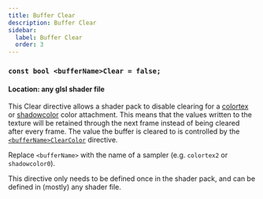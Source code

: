 ```yaml
---
title: Buffer Clear
description: Buffer Clear
sidebar:
  label: Buffer Clear
  order: 3
---
```


### `const bool <bufferName>Clear = false;`

#### Location: any glsl shader file

This Clear directive allows a shader pack to disable clearing for a [colortex](/reference/buffers/colortex) or [shadowcolor](/reference/buffers/shadowcolor) color attachment. This means that the values written to the texture will be retained through the next frame instead of being cleared after every frame. The value the buffer is cleared to is controlled by the [`<bufferName>ClearColor`](/reference/directives/constants/buffer_clear_color) directive.

Replace `<bufferName>` with the name of a sampler (e.g. `colortex2` or `shadowcolor0`).

This directive only needs to be defined once in the shader pack, and can be defined in (mostly) any shader file.